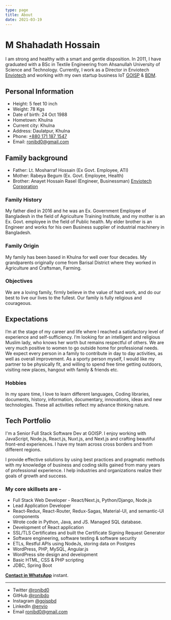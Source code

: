 ```yaml
---
type: page
title: About
date: 2021-03-19
---
```


# M Shahadath Hossain

I am strong and healthy with a smart and gentle disposition. In 2011, I have graduated with a BSc in Textile Engineering from Ahsanullah University of Science and Technology. Currently, I work as a Director in Enviotech [Enviotech](https://www.enviotech.com.bd) and working with my own startup business IoT [GOISP](https://www.goisp.net) & [BDM](https://www.bdmeter.info).

## Personal Information
- Height: 5 feet 10 inch
- Weight: 78 Kgs 
- Date of birth: 24 Oct 1988
- Hometown: Khulna
- Current city: Khulna
- Address: Daulatpur, Khulna
- Phone: [+880 171 187 1547](tel:+8801711871547)
- Email: ronibd0@gmail.com

## Family background
- Father: Lt. Mosharraf Hossain (Ex Govt. Employee, ATI)
- Mother: Rabeya Begum (Ex. Govt. Employee, Health)
- Brother: Anayet Hossain Rasel (Engineer, Businessman) [Enviotech Corporation](https://enviotech.com.bd)

### Family History
My father died in 2016 and he was an Ex. Government Employee of Bangladesh in the field of Agriculture Training Institute, and my mother is an Ex. Govt. employee in the field of Public health. My elder brother is an Engineer and works for his own Business supplier of industrial machinery in Bangladesh.

### Family Origin 
My family has been based in Khulna for well over four decades. My grandparents originally come from Barisal District where they worked in Agriculture and Craftsman, Farming.

### Objectives
We are a loving family, firmly believe in the value of hard work, and do our best to live our lives to the fullest. Our family is fully religious and courageous.

## Expectations
I’m at the stage of my career and life where I reached a satisfactory level of experience and self-sufficiency. I’m looking for an intelligent and religious Muslim lady, who knows her worth but remains respectful of others. We are very much positive to women to go outside home for professional needs. We expect every person in a family to contribute in day to day activities, as well as overall improvement. As a sporty person myself, I would like my partner to be physically fit, and willing to spend free time getting outdoors, visiting new places, hangout with family & friends etc.

### Hobbies
In my spare time, I love to learn different languages, Coding libraries, documents, history, information, documentary, innovations, ideas and new technologies. These all activities reflect my advance thinking nature.

## Tech Portfolio
I'm a Senior Full Stack Software Dev at GOISP. I enjoy working with JavaScript, Node.js, React.js, Nuxt.js, and Next.js and crafting beautiful front-end experiences. I have my team across cross borders and from different regions.

I provide effective solutions by using best practices and pragmatic methods with my knowledge of business and coding skills gained from many years of professional experience. I help industries and organizations realize their goals of growth and success.

### My core skillsets are -
- Full Stack Web Developer - React/Next.js, Python/Django, Node.js
- Lead Application Developer
- React-Redux, React-Router, Redux-Sagas, Material-UI, and semantic-UI components
- Wrote code in Python, Java, and JS. Managed SQL database.
- Development of React application
- SSL/TLS Certificates and built the Certificate Signing Request Generator
- Software engineering, software testing & software security
- ETLs, Restful APIs using NodeJs, storing data on Postgres
- WordPress, PHP, MySQL, Angular.js
- WordPress site design and development
- Basic HTML, CSS & PHP scripting
- JDBC, Spring Boot


[**Contact in WhatsApp**](https://wa.me/+8801711871547/) instant.

---

- Twitter [@ronibd0](https://twitter.com/Ron_BGD)
- GitHub [@ronibdo](https://github.com/ronibd0)
- Instagram [@goispbd](https://instagram.com/goispbd)
- LinkedIn [@envio](https://www.linkedin.com/in/envio/)
- Email ronibd0@gmail.com
